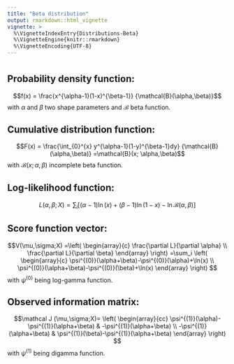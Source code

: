 ```yaml
---
title: "Beta distribution"
output: rmarkdown::html_vignette
vignette: >
  %\VignetteIndexEntry{Distributions-Beta}
  %\VignetteEngine{knitr::rmarkdown}
  %\VignetteEncoding{UTF-8}
---
```


<!--
%\VignetteEngine{knitr::rmarkdown}
%\VignetteIndexEntry{Distributions-Beta}
\usepackage{amsmath,amssymb}
-->


<!--Beta distribution-->
========================================================

Probability density function:
-------------------------
$$f(x) = \frac{x^{\alpha-1}(1-x)^{\beta-1}} {\mathcal{B}(\alpha,\beta)}$$
with $\alpha$ and $\beta$ two shape parameters and $\mathcal B$ beta function.

<!--
```
Mathematica Code: 
(x^(alpha-1) (1-x)^(beta-1))/(beta(alpha, beta))
```
-->

Cumulative distribution function:
-------------------------
$$F(x) = \frac{\int_{0}^{x} y^{\alpha-1}(1-y)^{\beta-1}dy} {\mathcal{B}(\alpha,\beta)}
=\mathcal{B}(x; \alpha,\beta)$$
with $\mathcal B (x; \alpha,\beta)$ incomplete beta function.

<!--
```
Mathematica Code: 
Integrate[(x^(alpha-1) (1-x)^(beta-1))/(beta(alpha, beta)),{x,0,y}]
```
-->

Log-likelihood function:
-------------------------
$$L(\alpha,\beta;X)=\sum_i\left[ (\alpha-1)\ln(x)+(\beta-1)\ln(1-x)-\ln \mathcal{B}(\alpha,\beta) \right]$$

<!--
```
Mathematica Code: 
(alpha-1)log(x)+(beta-1)log(1-x)-log(beta(alpha,beta))
```
-->

Score function vector:
-------------------------
$$V(\mu,\sigma;X)
    =\left( \begin{array}{c}
    \frac{\partial L}{\partial \alpha}  \\
    \frac{\partial L}{\partial \beta}
    \end{array} \right)
    =\sum_i
    \left( \begin{array}{c}
    \psi^{(0)}(\alpha+\beta)-\psi^{(0)}(\alpha)+\ln(x) \\
    \psi^{(0)}(\alpha+\beta)-\psi^{(0)}(\beta)+\ln(x) 
    \end{array} \right)
    $$
with $\psi^{(0)}$ being log-gamma function.

<!--
```
Mathematica Code: 
D[(alpha-1)log(x)+(beta-1)log(1-x)-log(beta(alpha,beta)),alpha]
D[(alpha-1)log(x)+(beta-1)log(1-x)-log(beta(alpha,beta)),beta]
```
-->

Observed information matrix:
-------------------------
$$\mathcal J (\mu,\sigma;X)=
    \left( \begin{array}{cc}
    \psi^{(1)}(\alpha)-\psi^{(1)}(\alpha+\beta) & -\psi^{(1)}(\alpha+\beta) \\
    -\psi^{(1)}(\alpha+\beta) & \psi^{(1)}(\beta)-\psi^{(1)}(\alpha+\beta) \end{array} \right)
    $$
with $\psi^{(1)}$ being digamma function.

<!--
```
Mathematica Code: 
-D[D[(alpha-1)log(x)+(beta-1)log(1-x)-log(beta(alpha,beta)),alpha],alpha]
-D[D[(alpha-1)log(x)+(beta-1)log(1-x)-log(beta(alpha,beta)),alpha],beta]
-D[D[(alpha-1)log(x)+(beta-1)log(1-x)-log(beta(alpha,beta)),beta],beta]
```
-->



